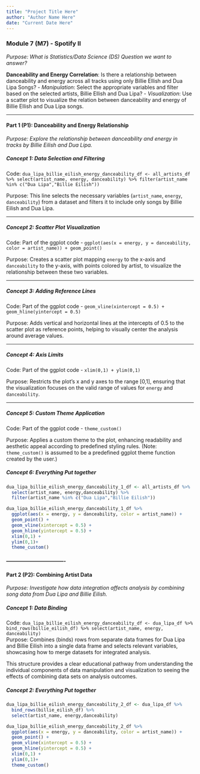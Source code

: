 ```yaml
---
title: "Project Title Here"
author: "Author Name Here"
date: "Current Date Here"
---
```







### **Module 7 (M7) - Spotify II**

*Purpose: What is Statistics/Data Science (DS) Question we want to answer?*


**Danceability and Energy Correlation**: Is there a relationship between danceability and energy across all tracks using only Billie Ellish and Dua Lipa Songs?
- *Manipulation*: Select the appropriate variables and filter based on the selected artists, Billie Ellish and Dua Lipa? 
- *Visualization*: Use a scatter plot to visualize the relation between danceability and energy of Billie Ellish and Dua Lipa songs.


-------------------------

#### Part 1 (P1): Danceability and Energy Relationship

*Purpose: Explore the relationship between danceability and energy in tracks by Billie Eilish and Dua Lipa.*

##### Concept 1: Data Selection and Filtering  
Code: `dua_lipa_billie_eilish_energy_danceability_df <- all_artists_df %>% select(artist_name, energy, danceability) %>% filter(artist_name %in% c("Dua Lipa","Billie Eilish"))`  

Purpose: This line selects the necessary variables (`artist_name`, `energy`, `danceability`) from a dataset and filters it to include only songs by Billie Eilish and Dua Lipa.


-------------------------

##### Concept 2: Scatter Plot Visualization 
Code: Part of the ggplot code - `ggplot(aes(x = energy, y = danceability, color = artist_name)) + geom_point()`  


Purpose: Creates a scatter plot mapping `energy` to the x-axis and `danceability` to the y-axis, with points colored by artist, to visualize the relationship between these two variables.

-------------------------

##### Concept 3: Adding Reference Lines  


Code: Part of the ggplot code - `geom_vline(xintercept = 0.5) + geom_hline(yintercept = 0.5)`  


Purpose: Adds vertical and horizontal lines at the intercepts of 0.5 to the scatter plot as reference points, helping to visually center the analysis around average values.

-------------------------


##### Concept 4: Axis Limits 

Code: Part of the ggplot code - `xlim(0,1) + ylim(0,1)`  

Purpose: Restricts the plot's x and y axes to the range [0,1], ensuring that the visualization focuses on the valid range of values for `energy` and `danceability`.


-------------------------


##### Concept 5: Custom Theme Application 

Code: Part of the ggplot code - `theme_custom()`  


Purpose: Applies a custom theme to the plot, enhancing readability and aesthetic appeal according to predefined styling rules. (Note: `theme_custom()` is assumed to be a predefined ggplot theme function created by the user.)


##### Concept 6: Everything Put together
```r
dua_lipa_billie_eilish_energy_danceability_1_df <- all_artists_df %>% 
  select(artist_name, energy,danceability) %>% 
  filter(artist_name %in% c("Dua Lipa","Billie Eilish")) 
```


```r
dua_lipa_billie_eilish_energy_danceability_1_df %>% 
  ggplot(aes(x = energy, y = danceability, color = artist_name)) +
  geom_point() +
  geom_vline(xintercept = 0.5) +
  geom_hline(yintercept = 0.5) +
  xlim(0,1) +
  ylim(0,1)+
  theme_custom()
```

#### ----------------------------------


#### Part 2 (P2): Combining Artist Data

*Purpose: Investigate how data integration affects analysis by combining song data from Dua Lipa and Billie Eilish.*

##### Concept 1: Data Binding 
Code: `dua_lipa_billie_eilish_energy_danceability_df <- dua_lipa_df %>% bind_rows(billie_eilish_df) %>% select(artist_name, energy, danceability)`  
Purpose: Combines (binds) rows from separate data frames for Dua Lipa and Billie Eilish into a single data frame and selects relevant variables, showcasing how to merge datasets for integrated analysis.

This structure provides a clear educational pathway from understanding the individual components of data manipulation and visualization to seeing the effects of combining data sets on analysis outcomes.

##### Concept 2: Everything Put together

```r
dua_lipa_billie_eilish_energy_danceability_2_df <- dua_lipa_df %>% 
  bind_rows(billie_eilish_df) %>% 
  select(artist_name, energy,danceability) 
```


```r
dua_lipa_billie_eilish_energy_danceability_2_df %>% 
  ggplot(aes(x = energy, y = danceability, color = artist_name)) +
  geom_point() +
  geom_vline(xintercept = 0.5) +
  geom_hline(yintercept = 0.5) +
  xlim(0,1) +
  ylim(0,1)+
  theme_custom()
```




















